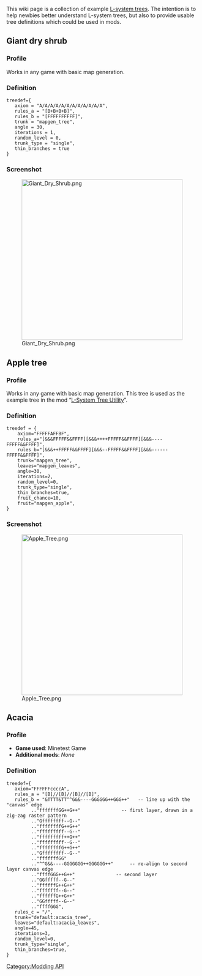 This wiki page is a collection of example [[Introduction to L-system trees|L-system trees]]. The intention is to help newbies better understand L-system trees, but also to provide usable tree definitions which could be used in mods.

== Giant dry shrub ==
=== Profile ===
Works in any game with basic map generation.

=== Definition ===
<pre>
treedef={
   axiom = "A/A/A/A/A/A/A/A/A/A/A/A",
   rules_a = "[B+B+B+B]",
   rules_b = "[FFFFFFFFFF]",
   trunk = "mapgen_tree",
   angle = 30,
   iterations = 1,
   random_level = 0,
   trunk_type = "single",
   thin_branches = true
}
</pre>

=== Screenshot ===
[[File:Giant Dry Shrub.png|420px]]

== Apple tree ==
=== Profile ===
Works in any game with basic map generation. This tree is used as the example tree in the mod “[https://forum.minetest.net/viewtopic.php?f=11&t=9458 L-System Tree Utility]”.

=== Definition ===
<pre>
treedef = {
	axiom="FFFFFAFFBF",
	rules_a="[&&&FFFFF&&FFFF][&&&++++FFFFF&&FFFF][&&&----FFFFF&&FFFF]",
	rules_b="[&&&++FFFFF&&FFFF][&&&--FFFFF&&FFFF][&&&------FFFFF&&FFFF]",
	trunk="mapgen_tree",
	leaves="mapgen_leaves",
	angle=30,
	iterations=2,
	random_level=0,
	trunk_type="single",
	thin_branches=true,
	fruit_chance=10,
	fruit="mapgen_apple",
}
</pre>

=== Screenshot ===
[[File:Apple Tree.png|420px]]

== Acacia ==
=== Profile ===
* '''Game used''': Minetest Game
* '''Additional mods''': ''None''

=== Definition ===
<pre>
treedef={
   axiom="FFFFFFccccA",
   rules_a = "[B]//[B]//[B]//[B]",
   rules_b = "&TTTT&TT^^G&&----GGGGGG++GGG++"   -- line up with the "canvas" edge
         .."fffffffGG++G++"               -- first layer, drawn in a zig-zag raster pattern
         .."Gffffffff--G--"
         .."ffffffffG++G++"
         .."fffffffff--G--"
         .."fffffffff++G++"
         .."fffffffff--G--"
         .."ffffffffG++G++"
         .."Gffffffff--G--"
         .."fffffffGG"
         .."^^G&&----GGGGGGG++GGGGGG++"      -- re-align to second layer canvas edge
         .."ffffGGG++G++"               -- second layer
         .."GGfffff--G--"
         .."ffffffG++G++"
         .."fffffff--G--"
         .."ffffffG++G++"
         .."GGfffff--G--"
         .."ffffGGG",
   rules_c = "/",
   trunk="default:acacia_tree",
   leaves="default:acacia_leaves",
   angle=45,
   iterations=3,
   random_level=0,
   trunk_type="single",
   thin_branches=true,
}
</pre>

[[Category:Modding API]]
